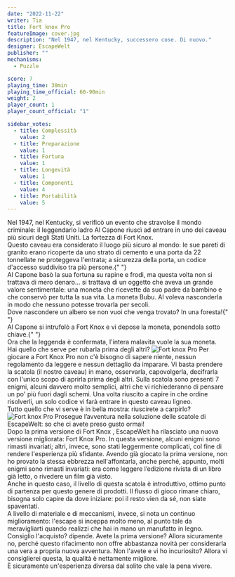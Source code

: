 ```yaml
---
date: "2022-11-22"
writer: Tia
title: Fort knox Pro
featureImage: cover.jpg
description: "Nel 1947, nel Kentucky, successero cose. Di nuovo."
designer: EscapeWelt
publisher: ""
mechanisms:
  - Puzzle

score: 7
playing_time: 30min
playing_time_official: 60-90min
weight: 2
player_count: 1
player_count_official: "1"

sidebar_votes:
  - title: Complessità
    value: 2
  - title: Preparazione
    value: 1
  - title: Fortuna
    value: 1
  - title: Longevità
    value: 1
  - title: Componenti
    value: 4
  - title: Portabilità
    value: 5
---
```


<Setting>
  Nel 1947, nel Kentucky, si verificò un evento che stravolse il mondo
  criminale: il leggendario ladro Al Capone riuscì ad entrare in uno dei caveau
  più sicuri degli Stati Uniti. La fortezza di Fort Knox. <br />
  Questo caveau era considerato il luogo più sicuro al mondo: le sue pareti di granito
  erano ricoperte da uno strato di cemento e una porta da 22 tonnellate ne proteggeva
  l'entrata; a sicurezza della porta, un codice d'accesso suddiviso tra più persone.{" "}
  <br />
  Al Capone basò la sua fortuna su rapine e frodi, ma questa volta non si
  trattava di mero denaro... si trattava di un oggetto che aveva un grande
  valore sentimentale: una moneta che ricevette da suo padre da bambino e che
  conservò per tutta la sua vita. La moneta Bubu. Al voleva nasconderla in modo
  che nessuno potesse trovarla per secoli.
  <br />
  Dove nascondere un albero se non vuoi che venga trovato? In una foresta!{" "}
  <br />
  Al Capone si intrufolò a Fort Knox e vi depose la moneta, ponendola sotto chiave.{" "}
  <br />
  Ora che la leggenda è confermata, l'intera malavita vuole la sua moneta.
  <br />
  Hai quello che serve per rubarla prima degli altri?
</Setting>

<img src="./game1.jpg" alt="Fort knox Pro" />

<Rules>
  Per giocare a Fort Knox Pro non c'è bisogno di sapere niente, nessun
  regolamento da leggere e nessun dettaglio da imparare. Vi basta prendere la
  scatola (il nostro caveau) in mano, osservarla, capovolgerla, decifrarla con
  l'unico scopo di aprirla prima degli altri. Sulla scatola sono presenti 7
  enigmi, alcuni davvero molto semplici, altri che vi richiederanno di pensare
  un po' più fuori dagli schemi. Una volta riuscito a capire in che ordine
  risolverli, un solo codice vi farà entrare in questo caveau ligneo. <br />
  Tutto quello che vi serve è in bella mostra: riuscirete a carpirlo?
</Rules>

<img src="./game2.jpg" alt="Fort knox Pro" />

<Feedback>
  Prosegue l’avventura nella soluzione delle scatole di EscapeWelt: so che ci
  avete preso gusto ormai! <br />
  Dopo la prima versione di <Link to="https://dudexpress.it/reviews/fort-knox">
    Fort Knox
  </Link>, EscapeWelt ha rilasciato una nuova versione migliorata: Fort Knox Pro.
  In questa versione, alcuni enigmi sono rimasti invariati; altri, invece, sono stati
  leggermente complicati, col fine di rendere l'esperienza più sfidante. Avendo già
  giocato la prima versione, non ho provato la stessa ebbrezza nell'affontarla, anche
  perché, appunto, molti enigmi sono rimasti invariati: era come leggere l’edizione
  rivista di un libro già letto, o rivedere un film già visto. <br />
  Anche in questo caso, il livello di questa scatola è introduttivo, ottimo
  punto di partenza per questo genere di prodotti. Il flusso di gioco rimane
  chiaro, bisogna solo capire da dove iniziare: poi il resto vien da sé, non
  siate spaventati. <br />
  A livello di materiale e di meccanismi, invece, si nota un continuo miglioramento:
  l'escape si inceppa molto meno, al punto tale da meravigliarti quando realizzi
  che hai in mano un manufatto in legno. <br />
  Consiglio l'acquisto? dipende. Avete la prima versione? Allora sicuramente no,
  perché questo rifacimento non offre abbastanza novità per considerarla una
  vera a propria nuova avventura. Non l'avete e vi ho incuriosito? Allora vi
  consiglierei questa, la qualità è nettamente migliore. <br />È sicuramente un'esperienza
  diversa dal solito che vale la pena vivere.
</Feedback>

<RandomLink
  title="Fort knox Pro"
  link="https://it.escapewelt.com/shop/fort-knox-pro-box/"
  discount="dudexpress10"
/>
